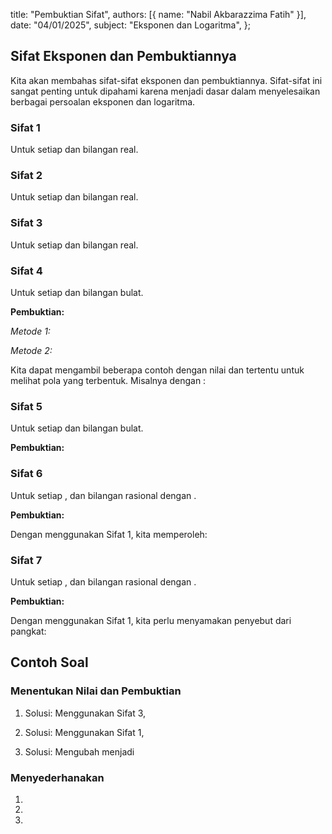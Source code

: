   title: "Pembuktian Sifat",
  authors: [{ name: "Nabil Akbarazzima Fatih" }],
  date: "04/01/2025",
  subject: "Eksponen dan Logaritma",
};

## Sifat Eksponen dan Pembuktiannya

Kita akan membahas sifat-sifat eksponen dan pembuktiannya. Sifat-sifat ini sangat penting untuk dipahami karena menjadi dasar dalam menyelesaikan berbagai persoalan eksponen dan logaritma.

### Sifat 1

<InlineMath math="a^m \cdot a^n = a^{m+n}" />

Untuk setiap <InlineMath math="a \neq 0" /> dan <InlineMath math="m, n" /> bilangan real.

### Sifat 2

<InlineMath math="\frac{a^m}{a^n} = a^{m-n}" />

Untuk setiap <InlineMath math="a \neq 0" /> dan <InlineMath math="m, n" /> bilangan real.

### Sifat 3

<InlineMath math="(a^m)^n = a^{m \cdot n}" />

Untuk setiap <InlineMath math="a \neq 0" /> dan <InlineMath math="m, n" /> bilangan real.

### Sifat 4

<InlineMath math="(ab)^m = a^m \cdot b^m" />

Untuk setiap <InlineMath math="a, b \neq 0" /> dan <InlineMath math="m" /> bilangan bulat.

**Pembuktian:**

_Metode 1:_

<div className="flex flex-col gap-4">
  <BlockMath math="(ab)^m = \underbrace{ab \times ab \times ab \times \ldots \times ab}_{m\text{ faktor}}" />
  <BlockMath math="(ab)^m = \underbrace{a \times a \times a \times \ldots \times a}_{m\text{ faktor}} \times \underbrace{b \times b \times b \times \ldots \times b}_{m\text{ faktor}}" />
  <BlockMath math="(ab)^m = a^m \times b^m" />
</div>

_Metode 2:_

Kita dapat mengambil beberapa contoh dengan nilai <InlineMath math="m, a" /> dan <InlineMath math="b" /> tertentu
untuk melihat pola yang terbentuk. Misalnya dengan <InlineMath math="m=2, a=3, b=4" />:

<div className="flex flex-col gap-4">
  <BlockMath math="(3 \cdot 4)^2 = 12^2 = 144" />
  <BlockMath math="3^2 \cdot 4^2 = 9 \cdot 16 = 144" />
</div>

### Sifat 5

<InlineMath math="\left(\frac{a}{b}\right)^m = \frac{a^m}{b^m}" />

Untuk setiap <InlineMath math="a \neq 0, b \neq 0" /> dan <InlineMath math="m" /> bilangan bulat.

**Pembuktian:**

<div className="flex flex-col gap-4">
  <BlockMath math="\left(\frac{a}{b}\right)^m = \underbrace{\frac{a}{b} \times \frac{a}{b} \times \frac{a}{b} \times \ldots \times \frac{a}{b}}_{m\text{ faktor}}" />
  <BlockMath math="\left(\frac{a}{b}\right)^m = \frac{\underbrace{a \times a \times a \times \ldots \times a}_{m\text{ faktor}}}{\underbrace{b \times b \times b \times \ldots \times b}_{m\text{ faktor}}}" />
  <BlockMath math="\left(\frac{a}{b}\right)^m = \frac{a^m}{b^m}" />
</div>

### Sifat 6

<InlineMath math="(a^{\frac{m}{n}})(a^{\frac{p}{n}}) = a^{\frac{m+p}{n}}" />

Untuk setiap <InlineMath math="a > 0" />, <InlineMath math="\frac{m}{n}" /> dan <InlineMath math="\frac{p}{n}" /> bilangan rasional dengan <InlineMath math="n \neq 0" />.

**Pembuktian:**

Dengan menggunakan Sifat 1, kita memperoleh:

<div className="flex flex-col gap-4">
  <BlockMath math="(a^{\frac{m}{n}})(a^{\frac{p}{n}}) = a^{\frac{m}{n} + \frac{p}{n}}" />
  <BlockMath math="(a^{\frac{m}{n}})(a^{\frac{p}{n}}) = a^{\frac{m+p}{n}}" />
</div>

### Sifat 7

<InlineMath math="(a^{\frac{m}{n}})(a^{\frac{p}{q}}) = a^{\frac{mq + pn}{nq}}" />

Untuk setiap <InlineMath math="a > 0" />, <InlineMath math="\frac{m}{n}" /> dan <InlineMath math="\frac{p}{q}" /> bilangan rasional dengan <InlineMath math="n, q \neq 0" />.

**Pembuktian:**

Dengan menggunakan Sifat 1, kita perlu menyamakan penyebut dari pangkat:

<div className="flex flex-col gap-4">
  <BlockMath math="(a^{\frac{m}{n}})(a^{\frac{p}{q}}) = a^{\frac{m}{n} + \frac{p}{q}}" />
  <BlockMath math="(a^{\frac{m}{n}})(a^{\frac{p}{q}}) = a^{\frac{mq}{nq} + \frac{pn}{nq}}" />
  <BlockMath math="(a^{\frac{m}{n}})(a^{\frac{p}{q}}) = a^{\frac{mq + pn}{nq}}" />
</div>

## Contoh Soal

### Menentukan Nilai dan Pembuktian

1. <InlineMath math="(3^4)^2 = 3^p" />

    Solusi: Menggunakan Sifat 3, <InlineMath math="(a^m)^n = a^{m \cdot n}" />

    <div className="flex flex-col gap-4">
      <BlockMath math="(3^4)^2 = 3^{4 \cdot 2} = 3^8" />
      <BlockMath math="p = 8" />
    </div>

2. <InlineMath math="b^4 \cdot b^5 = b^9" />

    Solusi: Menggunakan Sifat 1, <InlineMath math="a^m \cdot a^n = a^{m+n}" />

    <div className="flex flex-col gap-4">
      <BlockMath math="b^4 \cdot b^5 = b^{4+5} = b^9" />
      <BlockMath math="\text{Sehingga persamaan terbukti benar.}" />
    </div>

3. <InlineMath math="(3\pi)^p = 27\pi^3" />

    Solusi: Mengubah <InlineMath math="27\pi^3" /> menjadi <InlineMath math="3^3 \cdot \pi^3" />

    <div className="flex flex-col gap-4">
      <BlockMath math="27\pi^3 = 3^3 \cdot \pi^3 = (3\pi)^3" />
      <BlockMath math="p = 3" />
    </div>

### Menyederhanakan

1. <InlineMath math="\left(\frac{2^4 \times 3^6}{2^3 \times 3^2}\right)^3" />

    <div className="flex flex-col gap-4 mt-4">
      <BlockMath math="\left(\frac{2^4 \times 3^6}{2^3 \times 3^2}\right)^3 = \left(2^{4-3} \times 3^{6-2}\right)^3" />
      <BlockMath math="= \left(2^1 \times 3^4\right)^3" />
      <BlockMath math="= 2^{1 \cdot 3} \times 3^{4 \cdot 3}" />
      <BlockMath math="= 2^3 \times 3^{12}" />
    </div>

2. <InlineMath math="(3u^3v^5)(9u^4v)" />

    <div className="flex flex-col gap-4 mt-4">
      <BlockMath math="(3u^3v^5)(9u^4v) = 3 \cdot 9 \cdot u^{3+4} \cdot v^{5+1}" />
      <BlockMath math="= 3^1 \cdot 3^2 \cdot u^7 \cdot v^6" />
      <BlockMath math="= 3^{1+2} \cdot u^7 \cdot v^6" />
      <BlockMath math="= 3^3 \cdot u^7 \cdot v^6" />
      <BlockMath math="= 27u^7v^6" />
    </div>

3. <InlineMath math="\left(\frac{n^{-1}r^4}{5n^{-6}r^{-4}}\right)^2" />

    <div className="flex flex-col gap-4 mt-4">
      <BlockMath math="\left(\frac{n^{-1}r^4}{5n^{-6}r^{-4}}\right)^2 = \left(\frac{n^{-1}r^4}{5} \cdot \frac{1}{n^{-6}r^{-4}}\right)^2" />
      <BlockMath math="= \left(\frac{n^{-1}r^4}{5} \cdot n^6r^4\right)^2" />
      <BlockMath math="= \left(\frac{n^{-1+6}r^{4+4}}{5}\right)^2" />
      <BlockMath math="= \left(\frac{n^5r^8}{5}\right)^2" />
      <BlockMath math="= \frac{n^{10}r^{16}}{25}" />
    </div>
